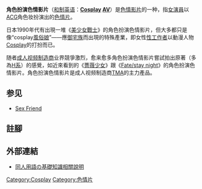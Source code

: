 {{noteTA
|1=zh-cn:视频;zh-hk:視像;zh-tw:視訊;
}}
{{缺少来源|time=2019-03-23}}
'''角色扮演色情影片'''（[[和制英语|和制英语]]：'''[[Cosplay|Cosplay]] [[色情片#日本成人影片|AV]]'''）是[[色情影片|色情影片]]的一种，指[[AV女優|女演員]]以[[ACG|ACG]]角色妆扮演出的[[色情片|色情片]]。

日本1990年代有出現一堆《[[美少女戰士|美少女戰士]]》的角色扮演色情影片，但大多都只是像“cosplay[[風俗娘|風俗娘]]”——應[[御宅族|御宅族]]而出現的特殊產業，即女性[[性工作者|性工作者]]以動漫人物[[Cosplay|Cosplay]]的打扮而已。

随者[[成人视频制造商|成人视频制造商]]业界競爭激烈，愈来愈多角色扮演色情影片嘗試拍出原著（多為[[變態_(色情用語)|H系]]）的感覺，如近來看到的《[[薔薇少女|薔薇少女]]》跟《[[Fate/stay_night|Fate/stay night]]》的角色扮演色情影片。角色扮演色情影片是成人视频制造商[[TMA|TMA]]的主力產品。

== 参见 ==
* [[Sex_Friend|Sex Friend]]

==註腳==
{{Reflist|1}}

==外部連結==
* [http://www.paradisearmy.com/PASOK10.HTM#028AV 同人用語の基礎知識相關說明] {{Wayback|url=http://www.paradisearmy.com/PASOK10.HTM#028AV |date=20201105043641 }}
{{扮裝}}
{{Porn-stub}}

[[Category:Cosplay|Category:Cosplay]]
[[Category:色情片|Category:色情片]]